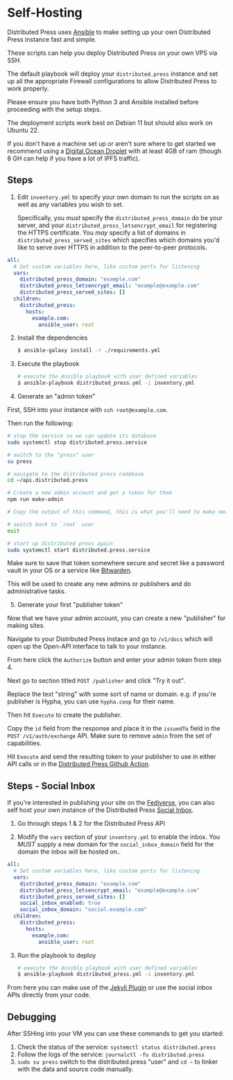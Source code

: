 # Self-Hosting

Distributed Press uses [Ansible](https://www.ansible.com/) to make setting up
your own Distributed Press instance fast and simple.

These scripts can help you deploy Distributed Press on your own VPS via SSH.

The default playbook will deploy your `distributed.press` instance and set up all the appropriate Firewall configurations
to allow Distributed Press to work properly.

Please ensure you have both Python 3 and Ansible installed before proceeding with the setup steps.

The deployment scripts work best on Debian 11 but should also work on Ubuntu 22.

If you don't have a machine set up or aren't sure where to get started we recommend using a [Digital Ocean Droplet](https://www.digitalocean.com/pricing/droplets) with at least 4GB of ram (though 8 GH can help if you have a lot of IPFS traffic).

## Steps

1. Edit `inventory.yml` to specify your own domain to run the scripts on as well as any variables you wish to set.

   Specifically, you *must* specify the `distributed_press_domain` do be your server, and your `distributed_press_letsencrypt_email` for registering the HTTPS certificate.
   You *may* specify a list of domains in `distributed_press_served_sites` which specifies which domains you'd like to serve over HTTPS in addition to the peer-to-peer protocols.

```yaml filename="inventory.yml" {4-5}
all:
  # Set custom variables here, like custom ports for listening
  vars:
    distributed_press_domain: "example.com"
    distributed_press_letsencrypt_email: "example@example.com"
    distributed_press_served_sites: []
  children:
    distributed_press:
      hosts:
        example.com:
          ansible_user: root
```

2. Install the dependencies
  
   ```bash
   $ ansible-galaxy install -r ./requirements.yml
   ```

3. Execute the playbook

   ```bash
   # execute the Ansible playbook with user defined variables
   $ ansible-playbook distributed_press.yml -i inventory.yml
   ```

4. Generate an "admin token"

First, SSH into your instance with `ssh root@example.com`.

Then run the following:

   ```bash
   # stop the service so we can update its database
   sudo systemctl stop distributed.press.service

   # switch to the "press" user
   su press

   # navigate to the distributed press codebase
   cd ~/api.distributed.press

   # Create a new admin account and get a token for them
   npm run make-admin

   # Copy the output of this command, this is what you'll need to make new publisher tokens

   # switch back to `root` user
   exit

   # start up distributed press again
   sudo systemctl start distributed.press.service
   ```

Make sure to save that token somewhere secure and secret like a password vault in your OS or a service like [Bitwarden](https://bitwarden.com/products/personal/).

This will be used to create any new admins or publishers and do administrative tasks.

5. Generate your first "publisher token"

Now that we have your admin account, you can create a new "publisher" for making sites.

Navigate to your Distributed Press instace and go to `/v1/docs` which will open up the Open-API interface to talk to your instance.

From here click the `Authorize` button and enter your admin token from step 4.

Next go to section titled `POST /publisher` and click "Try it out".

Replace the text "string" with some sort of name or domain. e.g. if you're publisher is Hypha, you can use `hypha.coop` for their name.

Then hit `Execute` to create the publisher.

Copy the `id` field from the response and place it in the `issuedTo` field in the `POST /v1/auth/exchange` API.
Make sure to remove `admin` from the set of capabilities.

Hit `Execute` and send the resulting token to your publisher to use in either API calls or in the [Distributed Press Github Action](/deployment/github-actions). 

## Steps - Social Inbox

If you're interested in publishing your site on the [Fediverse](https://en.wikipedia.org/wiki/Fediverse), you can also self host your own instance of the Distributed Press [Social Inbox](/social-inbox).

1. Go through steps 1 & 2 for the Distributed Press API

2. Modify the `vars` section of your `inventory.yml` to enable the inbox. You *MUST* supply a new domain for the `social_inbox_domain` field for the domain the inbox will be hosted on..

```yaml filename="inventory.yml" {4-5}
all:
  # Set custom variables here, like custom ports for listening
  vars:
    distributed_press_domain: "example.com"
    distributed_press_letsencrypt_email: "example@example.com"
    distributed_press_served_sites: []
    social_inbox_enabled: true
    social_inbox_domain: "social.example.com"
  children:
    distributed_press:
      hosts:
        example.com:
          ansible_user: root
```

3. Run the playbook to deploy


   ```bash
   # execute the Ansible playbook with user defined variables
   $ ansible-playbook distributed_press.yml -i inventory.yml
   ```

From here you can make use of the [Jekyll Plugin](https://0xacab.org/sutty/jekyll/jekyll-activity-pub) or use the social inbox APIs directly from your code.

## Debugging

After SSHing into your VM you can use these commands to get you started:

1. Check the status of the service: `systemctl status distributed.press`
2. Follow the logs of the service: `journalctl -fu distributed.press`
3. `sudo su press` switch to the distributed.press "user" and `cd ~` to tinker with the data and source code manually.
